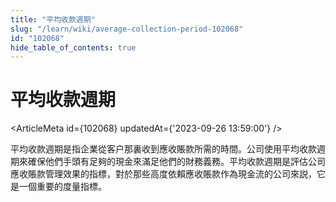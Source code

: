 ```yaml
---
title: "平均收款週期"
slug: "/learn/wiki/average-collection-period-102068"
id: "102068"
hide_table_of_contents: true
---
```



# 平均收款週期

<ArticleMeta id={102068} updatedAt={'2023-09-26 13:59:00'} />
<div className='border-solid border-b border-t-0 my-4 border-[var(--ifm-color-gray-300)]' />

平均收款週期是指企業從客户那裏收到應收賬款所需的時間。公司使用平均收款週期來確保他們手頭有足夠的現金來滿足他們的財務義務。平均收款週期是評估公司應收賬款管理效果的指標，對於那些高度依賴應收賬款作為現金流的公司來説，它是一個重要的度量指標。
